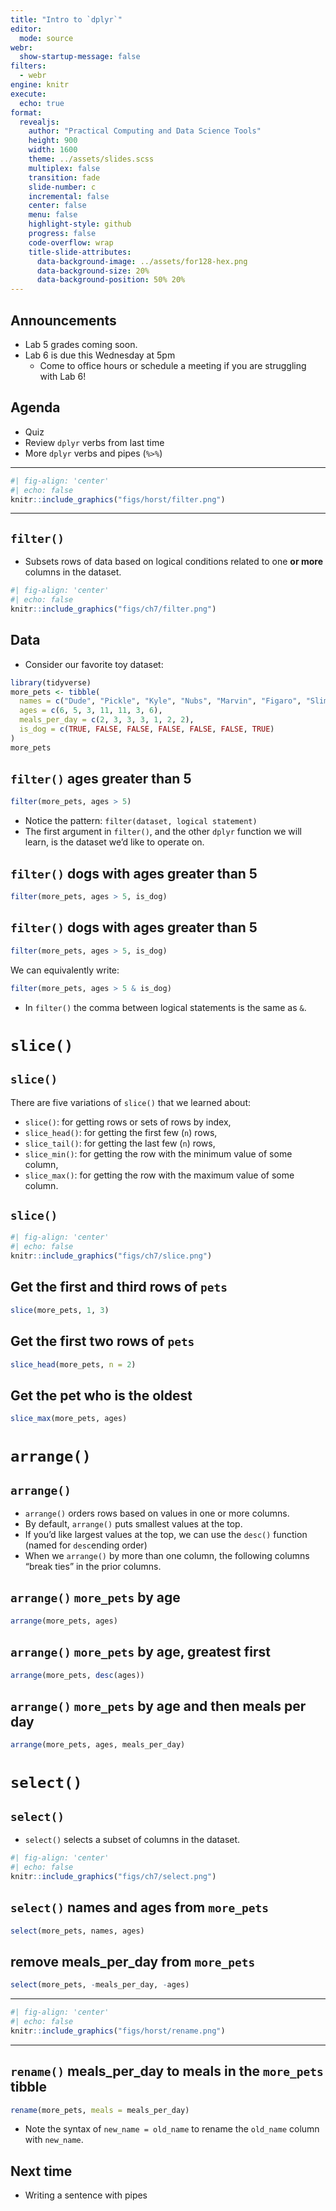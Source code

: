 ```yaml
---
title: "Intro to `dplyr`"
editor: 
  mode: source
webr:
  show-startup-message: false
filters:
  - webr
engine: knitr
execute:
  echo: true
format: 
  revealjs:
    author: "Practical Computing and Data Science Tools"
    height: 900
    width: 1600
    theme: ../assets/slides.scss
    multiplex: false
    transition: fade
    slide-number: c
    incremental: false
    center: false
    menu: false
    highlight-style: github
    progress: false
    code-overflow: wrap
    title-slide-attributes:
      data-background-image: ../assets/for128-hex.png
      data-background-size: 20%
      data-background-position: 50% 20%
---
```


## Announcements

-   Lab 5 grades coming soon. 
-   Lab 6 is due this Wednesday at 5pm
    -   Come to office hours or schedule a meeting if you are struggling with Lab 6!

## Agenda

-   Quiz
-   Review `dplyr` verbs from last time
-   More `dplyr` verbs and pipes (`%>%`)

---

```r
#| fig-align: 'center'
#| echo: false
knitr::include_graphics("figs/horst/filter.png")
```

---

## `filter()`

-   Subsets rows of data based on logical conditions related to one **or more** columns in the dataset. 

```r
#| fig-align: 'center'
#| echo: false
knitr::include_graphics("figs/ch7/filter.png")
```

## Data 

-   Consider our favorite toy dataset: 

```r
library(tidyverse)
more_pets <- tibble(
  names = c("Dude", "Pickle", "Kyle", "Nubs", "Marvin", "Figaro", "Slim"),
  ages = c(6, 5, 3, 11, 11, 3, 6),
  meals_per_day = c(2, 3, 3, 3, 1, 2, 2),
  is_dog = c(TRUE, FALSE, FALSE, FALSE, FALSE, FALSE, TRUE)  
)
more_pets
```


## `filter()` ages greater than 5

```r
filter(more_pets, ages > 5)
```

::: incremental

-   Notice the pattern: `filter(dataset, logical statement)`
-   The first argument in `filter()`, and the other `dplyr` function we will learn, is the dataset we'd like to operate on. 

:::

## `filter()` dogs with ages greater than 5

```r
filter(more_pets, ages > 5, is_dog)
```

## `filter()` dogs with ages greater than 5

```r
filter(more_pets, ages > 5, is_dog)
```

We can equivalently write: 

```r
filter(more_pets, ages > 5 & is_dog)
```

::: incremental

-   In `filter()` the comma between logical statements is the same as `&`. 

:::



# `slice()` {background-color="#00817c"} 

## `slice()`

There are five variations of `slice()` that we learned about:

-   `slice()`: for getting rows or sets of rows by index,
-   `slice_head()`: for getting the first few (`n`) rows,
-   `slice_tail()`: for getting the last few (`n`) rows,
-   `slice_min()`: for getting the row with the minimum value of some column,
-   `slice_max()`: for getting the row with the maximum value of some column.
 

## `slice()`

```r
#| fig-align: 'center'
#| echo: false
knitr::include_graphics("figs/ch7/slice.png")
```

## Get the first and third rows of `pets`

```r
slice(more_pets, 1, 3)
```

## Get the first two rows of `pets`

```r
slice_head(more_pets, n = 2)
```


## Get the pet who is the oldest

```r
slice_max(more_pets, ages)
```

# `arrange()` {background-color="#00817c"} 

## `arrange()`

-   `arrange()` orders rows based on values in one or more columns.
-   By default, `arrange()` puts smallest values at the top.
-   If you'd like largest values at the top, we can use the `desc()` function (named for `desc`ending order)
-   When we `arrange()` by more than one column, the following columns "break ties" in the prior columns. 


## `arrange()` `more_pets` by age

```r
arrange(more_pets, ages)
```

## `arrange()` `more_pets` by age, greatest first

```r
arrange(more_pets, desc(ages))
```


## `arrange()` `more_pets` by age and then meals per day

```r
arrange(more_pets, ages, meals_per_day)
```


# `select()` {background-color="#00817c"} 

## `select()`

-   `select()` selects a subset of columns in the dataset. 


```r
#| fig-align: 'center'
#| echo: false
knitr::include_graphics("figs/ch7/select.png")
```


## `select()` names and ages from `more_pets`

```r
select(more_pets, names, ages)
```

## remove meals_per_day from `more_pets`

```r
select(more_pets, -meals_per_day, -ages)
```

---

```r
#| fig-align: 'center'
#| echo: false
knitr::include_graphics("figs/horst/rename.png")
```

---

## `rename()` meals_per_day to meals in the `more_pets` tibble

```r
rename(more_pets, meals = meals_per_day)
```


-   Note the syntax of `new_name = old_name` to rename the `old_name` column with `new_name`. 


## Next time

-   Writing a sentence with pipes











 